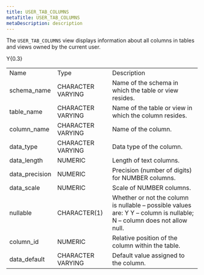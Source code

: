 ```yaml
---
title: USER_TAB_COLUMNS
metaTitle: USER_TAB_COLUMNS
metaDescription: description
---
```


The `USER_TAB_COLUMNS` view displays information about all columns in
tables and views owned by the current user.

<div class="tabularcolumns">

Y{0.3}

</div>

|                 |                   |                                                                                                                        |
| --------------- | ----------------- | ---------------------------------------------------------------------------------------------------------------------- |
| Name            | Type              | Description                                                                                                            |
| schema_name    | CHARACTER VARYING | Name of the schema in which the table or view resides.                                                                 |
| table_name     | CHARACTER VARYING | Name of the table or view in which the column resides.                                                                 |
| column_name    | CHARACTER VARYING | Name of the column.                                                                                                    |
| data_type      | CHARACTER VARYING | Data type of the column.                                                                                               |
| data_length    | NUMERIC           | Length of text columns.                                                                                                |
| data_precision | NUMERIC           | Precision (number of digits) for NUMBER columns.                                                                       |
| data_scale     | NUMERIC           | Scale of NUMBER columns.                                                                                               |
| nullable        | CHARACTER(1)      | Whether or not the column is nullable – possible values are: Y Y – column is nullable; N – column does not allow null. |
| column_id      | NUMERIC           | Relative position of the column within the table.                                                                      |
| data_default   | CHARACTER VARYING | Default value assigned to the column.                                                                                  |
